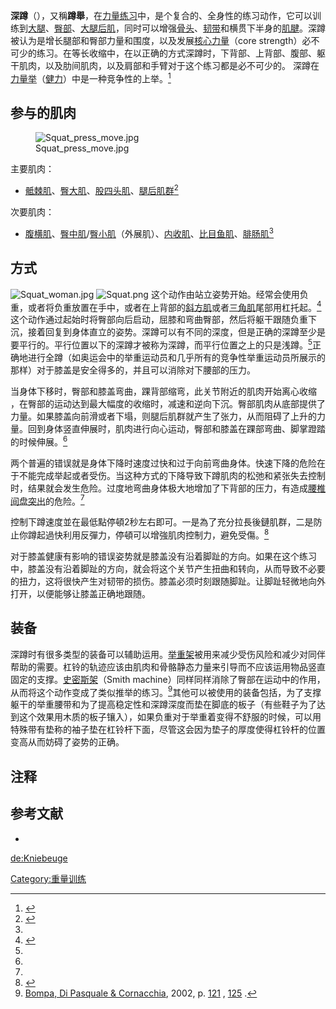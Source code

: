 '''深蹲'''（{{lang-en|Squat}}），又稱'''蹲舉'''，在[[負重訓練|力量练习]]中，是个复合的、全身性的练习动作，它可以训练到[[大腿|大腿]]、[[臀部|臀部]]、[[大腿后肌|大腿后肌]]，同时可以增强[[骨头|骨头]]、[[韧带|韧带]]和横贯下半身的[[肌腱|肌腱]]。深蹲被认为是增长腿部和臀部力量和围度，以及发展[[核心穩定性|核心力量]]（core strength）必不可少的练习。在等长收缩中，在以正确的方式深蹲时，下背部、上背部、腹部、躯干肌肉，以及肋间肌肉，以及肩部和手臂对于这个练习都是必不可少的。
深蹲在[[力量举|力量举]]（[[健力|健力]]）中是一种竞争性的上举。<ref name="Starting Strength">{{cite book|last=Rippetoe|first=Mark|title=Starting Strength: Basic Barbell Training, p.8|url=https://archive.org/details/startingstrength00ripp_785|year=2007|publisher=The Aasgaard Company|isbn=0976805421|pages=[https://archive.org/details/startingstrength00ripp_785/page/n320 320]}}</ref>

== 参与的肌肉 ==
[[File:Squat_press_move.jpg|thumb]]
;主要肌肉：
* [[骶棘肌|骶棘肌]]、[[臀大肌|臀大肌]]、[[股四头肌|股四头肌]]、[[腿后肌群|腿后肌群]]<ref name="ACE">{{cite web |url=http://www.acefitness.org/exerciselibrary/135/bodyweight-squat |title=Bodyweight Squat |work=acefitness.org |publisher=[[American_Council_on_Exercise|American Council on Exercise]] |accessdate=27 March 2011 |archive-date=2011-04-05 |archive-url=https://web.archive.org/web/20110405111923/http://www.acefitness.org/exerciselibrary/135/bodyweight-squat |dead-url=no }}</ref>
;次要肌肉：
* [[腹横肌|腹横肌]]、[[臀中肌|臀中肌]]/[[臀小肌|臀小肌]]（外展肌）、[[内收肌|内收肌]]、[[比目鱼肌|比目鱼肌]]、[[腓肠肌|腓肠肌]]<ref name="ACE"/>

== 方式 ==
[[File:Squat_woman.jpg|thumb]]
[[File:Squat.png|right]]
这个动作由站立姿势开始。经常会使用负重，或者将负重放置在手中，或者在上背部的[[斜方肌|斜方肌]]或者[[三角肌|三角肌]]尾部用杠托起。<ref name = Brown2000>{{cite book | title = Introduction to exercise science | first = SP | last = Brown | year = 2000 | publisher = [[Lippincott_Wims_&_Wilkins|Lippincott Wims & Wilkins]] | isbn = 0683302809 | pages = [http://books.google.com/books?id=cThxFwYl3ZoC&pg=PA280 280–1] }}</ref>这个动作通过起始时将臀部向后启动，屈膝和弯曲臀部，然后将躯干跟随负重下沉，接着回复到身体直立的姿势。深蹲可以有不同的深度，但是正确的深蹲至少是要平行的。平行位置以下的深蹲才被称为深蹲，而平行位置之上的只是浅蹲。<ref name = Brown2000/>正确地进行全蹲（如奥运会中的举重运动员和几乎所有的竞争性举重运动员所展示的那样）对于膝盖是安全得多的，并且可以消除对下腰部的压力。

当身体下移时，臀部和膝盖弯曲，踝背部缩弯，此关节附近的肌肉开始离心收缩 ，在臀部的运动达到最大幅度的收缩时，减速和逆向下沉。臀部肌肉从底部提供了力量。如果膝盖向前滑或者下塌，则腿后肌群就产生了张力，从而阻碍了上升的力量。回到身体竖直伸展时，肌肉进行向心运动，臀部和膝盖在踝部弯曲、脚掌蹬踏的时候伸展。<ref name = Brown2000/>

两个普遍的错误就是身体下降时速度过快和过于向前弯曲身体。快速下降的危险在于不能完成举起或者受伤。当这种方式的下降导致下蹲肌肉的松弛和紧张失去控制时，结果就会发生危险。过度地弯曲身体极大地增加了下背部的压力，有造成[[腰椎间盘突出|腰椎间盘突出]]的危险。<ref name = Brown2000/>

控制下蹲速度並在最低點停頓2秒左右即可。一是為了充分拉長後鏈肌群，二是防止你蹲起過快利用反彈力，停頓可以增強肌肉控制力，避免受傷。<ref>{{Cite news|url=https://www.applews.com/2018/11/%E6%B7%B1%E8%B9%B2%E6%99%82%E8%A6%81%E5%9C%A8%E5%BA%95%E4%B8%8B%E5%81%9C%E4%BD%8F%E5%A4%9A%E4%B9%85%EF%BC%9F/|title=深蹲時要在底下停住多久？ - Apple快報|date=2018-11-20|newspaper=Apple快報|accessdate=2018-11-27|language=zh-TW|archive-url=https://web.archive.org/web/20181127110512/https://www.applews.com/2018/11/%E6%B7%B1%E8%B9%B2%E6%99%82%E8%A6%81%E5%9C%A8%E5%BA%95%E4%B8%8B%E5%81%9C%E4%BD%8F%E5%A4%9A%E4%B9%85%EF%BC%9F/|archive-date=2018-11-27|dead-url=yes}}</ref>

对于膝盖健康有影响的错误姿势就是膝盖没有沿着脚趾的方向。如果在这个练习中，膝盖没有沿着脚趾的方向，就会将这个关节产生扭曲和转向，从而导致不必要的扭力，这将很快产生对韧带的损伤。膝盖必须时刻跟随脚趾。让脚趾轻微地向外打开，以便能够让膝盖正确地跟随。

== 装备 ==
深蹲时有很多类型的装备可以辅助运用。[[举重架|举重架]]被用来减少受伤风险和减少对同伴帮助的需要。杠铃的轨迹应该由肌肉和骨骼静态力量来引导而不应该运用物品竖直固定的支撑。[[史密斯架|史密斯架]]（Smith machine）同样同样消除了臀部在运动中的作用，从而将这个动作变成了类似推举的练习。<ref name = SST121>[[#SST|Bompa, Di Pasquale & Cornacchia]], 2002, p. [http://books.google.com/books?id=3HNkMkJ9XOwC&pg=PA121 121] {{Wayback|url=http://books.google.com/books?id=3HNkMkJ9XOwC&pg=PA121 |date=20190401164802 }}, [http://books.google.com/books?id=3HNkMkJ9XOwC&pg=PA125 125] {{Wayback|url=http://books.google.com/books?id=3HNkMkJ9XOwC&pg=PA125 |date=20190401165237 }}.</ref>其他可以被使用的装备包括，为了支撑躯干的举重腰带和为了提高稳定性和深蹲深度而垫在脚底的板子（有些鞋子为了达到这个效果用木质的板子镶入），如果负重对于举重着变得不舒服的时候，可以用特殊带有垫称的袖子垫在杠铃杆下面，尽管这会因为垫子的厚度使得杠铃杆的位置变高从而妨碍了姿势的正确。

== 注释 ==
{{Reflist}}

== 参考文献 ==
* <cite id = SST>{{cite book |author=Cornacchia, Lorenzo; Bompa, Tudor O.; Di Pasquale, Mauro G.; Mauro Di Pasquale |title=Serious strength training |publisher=[[Human_Kinetics_(publisher)|Human Kinetics]] |location=Champaign, IL |year=2003 |pages= |isbn=0-7360-4266-0 |oclc= |doi= |accessdate= |url=http://books.google.com/books?id=3HNkMkJ9XOwC&printsec=frontcover |archive-date=2019-04-01 |archive-url=https://web.archive.org/web/20190401164758/https://books.google.com/books?id=3HNkMkJ9XOwC&printsec=frontcover |dead-url=no }}

{{力量训练练习}}

[[Category:重量训练|Category:重量训练]]

[[de:Kniebeuge|de:Kniebeuge]]